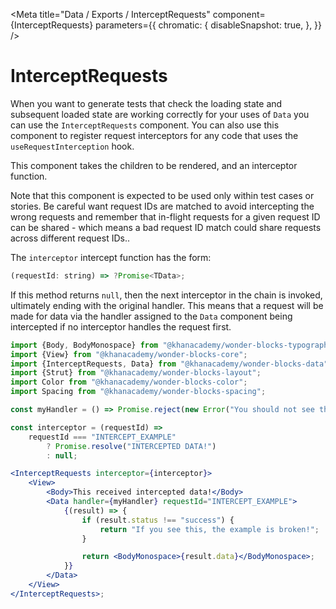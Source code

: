 
<Meta
    title="Data / Exports / InterceptRequests"
    component={InterceptRequests}
    parameters={{
        chromatic: {
            disableSnapshot: true,
        },
    }}
/>

# InterceptRequests

When you want to generate tests that check the loading state and
subsequent loaded state are working correctly for your uses of `Data` you can
use the `InterceptRequests` component. You can also use this component to
register request interceptors for any code that uses the `useRequestInterception`
hook.

This component takes the children to be rendered, and an interceptor function.

Note that this component is expected to be used only within test cases or
stories. Be careful want request IDs are matched to avoid intercepting the
wrong requests and remember that in-flight requests for a given request ID
can be shared - which means a bad request ID match could share requests across
different request IDs..

The `interceptor` intercept function has the form:

```js static
(requestId: string) => ?Promise<TData>;
```

If this method returns `null`, then the next interceptor in the chain is
invoked, ultimately ending with the original handler. This
means that a request will be made for data via the handler assigned to the
`Data` component being intercepted if no interceptor handles the request first.

```jsx
import {Body, BodyMonospace} from "@khanacademy/wonder-blocks-typography";
import {View} from "@khanacademy/wonder-blocks-core";
import {InterceptRequests, Data} from "@khanacademy/wonder-blocks-data";
import {Strut} from "@khanacademy/wonder-blocks-layout";
import Color from "@khanacademy/wonder-blocks-color";
import Spacing from "@khanacademy/wonder-blocks-spacing";

const myHandler = () => Promise.reject(new Error("You should not see this!"));

const interceptor = (requestId) =>
    requestId === "INTERCEPT_EXAMPLE"
        ? Promise.resolve("INTERCEPTED DATA!")
        : null;

<InterceptRequests interceptor={interceptor}>
    <View>
        <Body>This received intercepted data!</Body>
        <Data handler={myHandler} requestId="INTERCEPT_EXAMPLE">
            {(result) => {
                if (result.status !== "success") {
                    return "If you see this, the example is broken!";
                }

                return <BodyMonospace>{result.data}</BodyMonospace>;
            }}
        </Data>
    </View>
</InterceptRequests>;
```

